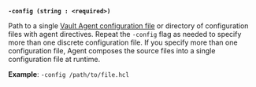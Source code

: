 <a id="agent-flag-config" />

**`-config (string : <required>)`**

Path to a single
[Vault Agent configuration file](/vault/docs/agent-and-proxy/agent#configuration-file-options)
or directory of configuration files with agent directives. Repeat the `-config`
flag as needed to specify more than one discrete configuration file. If you
specify more than one configuration file, Agent composes the source files into
a single configuration file at runtime.

**Example**: `-config /path/to/file.hcl`
